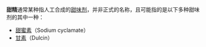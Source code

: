 {{disambig|Cat=二字作品消歧义}}

'''甜精'''通常某种指人工合成的[[甜味剂|甜味剂]]，并非正式的名称，且可能指的是以下多种甜味剂的其中一种：
* [[甜蜜素|甜蜜素]]（Sodium cyclamate）
* [[甘素|甘素]]（Dulcin）